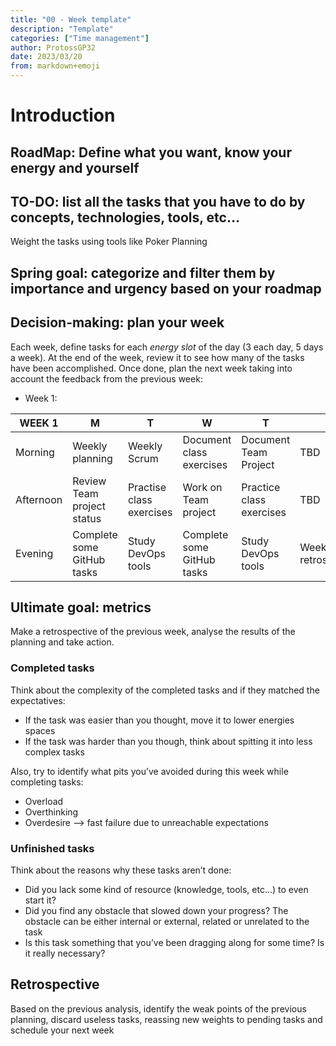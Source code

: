 ```yaml
---
title: "00 - Week template"
description: "Template"
categories: ["Time management"]
author: ProtossGP32
date: 2023/03/20
from: markdown+emoji
---
```

# Introduction

## RoadMap: Define what you want, know your energy and yourself

## TO-DO: list all the tasks that you have to do by concepts, technologies, tools, etc...
Weight the tasks using tools like Poker Planning

## Spring goal: categorize and filter them by importance and urgency based on your roadmap

## Decision-making: plan your week
Each week, define tasks for each _energy slot_ of the day (3 each day, 5 days a week). At the end of the week, review it to see how many of the tasks have been accomplished. Once done, plan the next week taking into account the feedback from the previous week:

- Week 1:

| WEEK 1      	| M                          	| T 	                    | W 	                    | T 	                    | F 	|
|-----------	|---                           	|---	                    |---	                    |---	                    |---	|
| Morning   	| Weekly planning     	        | Weekly Scrum  	        | Document class exercises  | Document Team Project  	| TBD  	|
| Afternoon 	| Review Team project status  	| Practise class exercises  | Work on Team project    	| Practice class exercises  | TBD  	|
| Evening   	| Complete some GitHub tasks  	| Study DevOps tools      	| Complete some GitHub tasks| Study DevOps tools  	    | Weekly retrospective  	|

## Ultimate goal: metrics
Make a retrospective of the previous week, analyse the results of the planning and take action.

### Completed tasks
Think about the complexity of the completed tasks and if they matched the expectatives:

- If the task was easier than you thought, move it to lower energies spaces
- If the task was harder than you though, think about spitting it into less complex tasks

Also, try to identify what pits you've avoided during this week while completing tasks:

- Overload
- Overthinking
- Overdesire --> fast failure due to unreachable expectations

### Unfinished tasks
Think about the reasons why these tasks aren't done:

- Did you lack some kind of resource (knowledge, tools, etc...) to even start it?
- Did you find any obstacle that slowed down your progress? The obstacle can be either internal or external, related or unrelated to the task
- Is this task something that you've been dragging along for some time? Is it really necessary?

## Retrospective
Based on the previous analysis, identify the weak points of the previous planning, discard useless tasks, reassing new weights to pending tasks and schedule your next week